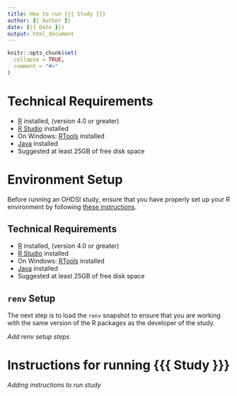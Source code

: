 ```yaml
---
title: How to run {{{ Study }}}
author: {{ Author }}
date: {{{ Date }}}
output: html_document
---
```



```r
knitr::opts_chunk$set(
  collapse = TRUE,
  comment = "#>"
)
```


# Technical Requirements

-   [R](https://cloud.r-project.org/) installed, (version 4.0 or greater)
-   [R Studio](https://posit.co/download/rstudio-desktop/) installed
-   On Windows: [RTools](https://cran.r-project.org/bin/windows/Rtools/) installed
-   [Java](https://www.java.com/en/) installed
-   Suggested at least 25GB of free disk space


# Environment Setup

Before running an OHDSI study, ensure that you have properly set up your R environment by following [these instructions](https://ohdsi.github.io/Hades/rSetup.html). 

## Technical Requirements

-   [R](https://cloud.r-project.org/) installed, (version 4.0 or greater)
-   [R Studio](https://posit.co/download/rstudio-desktop/) installed
-   On Windows: [RTools](https://cran.r-project.org/bin/windows/Rtools/) installed
-   [Java](https://www.java.com/en/) installed
-   Suggested at least 25GB of free disk space



## `renv` Setup

The next step is to load the `renv` snapshot to ensure that you are working with the same version of the R packages as the developer of the study. 

*Add renv setup steps*


# Instructions for running {{{ Study }}}


*Adding instructions to run study*
